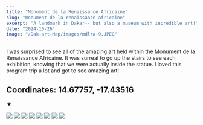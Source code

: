 ```yaml
---
title: "Monument de la Renaissance Africaine"
slug: "monument-de-la-renaissance-africaine"
excerpt: "A landmark in Dakar-- but also a museum with incredible art!"
date: "2024-10-26"
image: "/Dak-art-Map/images/mdlra-9.JPEG"
---
```


I was surprised to see all of the amazing art held within the Monument de la Renaissance Africaine. It was surreal to go up the stairs to see each exhibition, knowing that we were actually inside the statue. I loved this program trip a lot and got to see amazing art!

## **Coordinates:** 14.67757, -17.43516

★

<div className="gallery grid grid-cols-3 gap-4">
  <img src="/Dak-art-Map/images/mdlra-1.JPEG" />
  <img src="/Dak-art-Map/images/mdlra-2.JPEG" />
  <img src="/Dak-art-Map/images/mdlra-3.JPEG" />
  <img src="/Dak-art-Map/images/mdlra-4.JPEG" />
  <img src="/Dak-art-Map/images/mdlra-5.JPEG" />
  <img src="/Dak-art-Map/images/mdlra-6.JPEG" />
  <img src="/Dak-art-Map/images/mdlra-7.JPEG" />
  <img src="/Dak-art-Map/images/mdlra-8.JPEG" />

</div>
